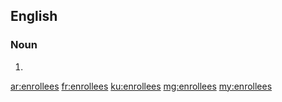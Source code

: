 ==English==

===Noun===
{{head|en}}

# {{plural of|enrollee}}

[[ar:enrollees]]
[[fr:enrollees]]
[[ku:enrollees]]
[[mg:enrollees]]
[[my:enrollees]]